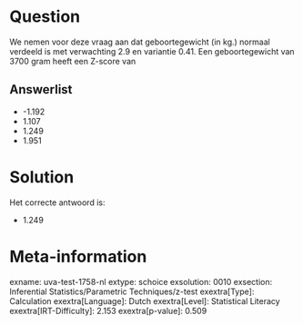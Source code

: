 Question
========

We nemen voor deze vraag aan dat geboortegewicht (in kg.) normaal
verdeeld is met verwachting 2.9 en variantie 0.41. Een geboortegewicht
van 3700 gram heeft een Z-score van

Answerlist
----------

* -1.192
* 1.107
* 1.249
* 1.951

Solution
========

Het correcte antwoord is: 

* 1.249

Meta-information
================
exname: uva-test-1758-nl
extype: schoice
exsolution: 0010
exsection: Inferential Statistics/Parametric Techniques/z-test
exextra[Type]: Calculation
exextra[Language]: Dutch
exextra[Level]: Statistical Literacy
exextra[IRT-Difficulty]: 2.153
exextra[p-value]: 0.509
